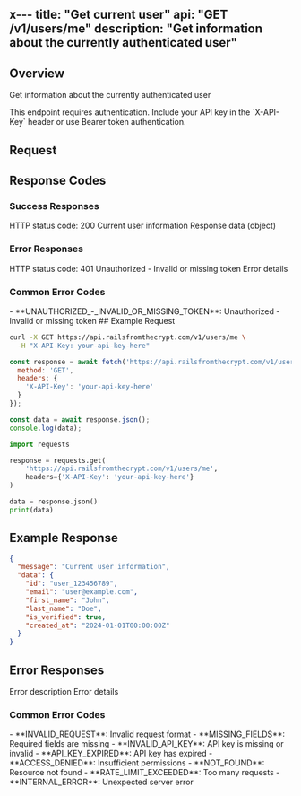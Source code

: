 x---
title: "Get current user"
api: "GET /v1/users/me"
description: "Get information about the currently authenticated user"
---

## Overview

Get information about the currently authenticated user

<Note>
This endpoint requires authentication. Include your API key in the `X-API-Key` header or use Bearer token authentication.
</Note>

## Request

## Response Codes

### Success Responses

<ResponseField name="status" type="number">
  HTTP status code: 200
</ResponseField>

<ResponseField name="message" type="string">
  Current user information
</ResponseField>

<ResponseField name="data" type="object">
  Response data (object)
</ResponseField>

### Error Responses

<ResponseField name="status" type="number">
  HTTP status code: 401
</ResponseField>

<ResponseField name="message" type="string">
  Unauthorized - Invalid or missing token
</ResponseField>

<ResponseField name="error" type="object">
  Error details
</ResponseField>

### Common Error Codes

<CardGroup cols={2}>
  <Card title="401 Unauthorized" icon="shield">
    - **UNAUTHORIZED_-_INVALID_OR_MISSING_TOKEN**: Unauthorized - Invalid or missing token
  </Card>
</CardGroup>
## Example Request

<CodeGroup>

```bash cURL
curl -X GET https://api.railsfromthecrypt.com/v1/users/me \
  -H "X-API-Key: your-api-key-here"
```

```javascript JavaScript
const response = await fetch('https://api.railsfromthecrypt.com/v1/users/me', {
  method: 'GET',
  headers: {
    'X-API-Key': 'your-api-key-here'
  }
});

const data = await response.json();
console.log(data);
```

```python Python
import requests

response = requests.get(
    'https://api.railsfromthecrypt.com/v1/users/me',
    headers={'X-API-Key': 'your-api-key-here'}
)

data = response.json()
print(data)
```

</CodeGroup>

## Example Response

<ResponseExample>

```json Success Response (200)
{
  "message": "Current user information",
  "data": {
    "id": "user_123456789",
    "email": "user@example.com",
    "first_name": "John",
    "last_name": "Doe",
    "is_verified": true,
    "created_at": "2024-01-01T00:00:00Z"
  }
}
```

</ResponseExample>

## Error Responses

<ResponseField name="message" type="string">
  Error description
</ResponseField>

<ResponseField name="error" type="object">
  Error details
</ResponseField>

### Common Error Codes

<CardGroup cols={2}>
  <Card title="400 Bad Request" icon="exclamation-triangle">
    - **INVALID_REQUEST**: Invalid request format
    - **MISSING_FIELDS**: Required fields are missing
  </Card>
  <Card title="401 Unauthorized" icon="shield">
    - **INVALID_API_KEY**: API key is missing or invalid
    - **API_KEY_EXPIRED**: API key has expired
  </Card>
  <Card title="403 Forbidden" icon="lock">
    - **ACCESS_DENIED**: Insufficient permissions
  </Card>
  <Card title="404 Not Found" icon="search">
    - **NOT_FOUND**: Resource not found
  </Card>
  <Card title="429 Too Many Requests" icon="clock">
    - **RATE_LIMIT_EXCEEDED**: Too many requests
  </Card>
  <Card title="500 Internal Server Error" icon="server">
    - **INTERNAL_ERROR**: Unexpected server error
  </Card>
</CardGroup>

